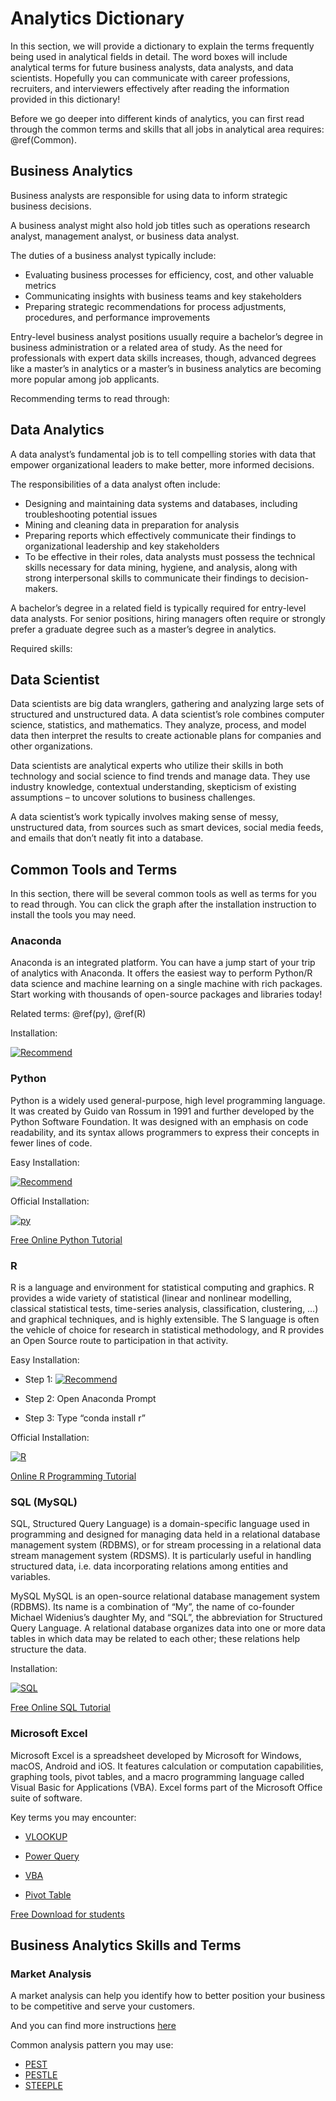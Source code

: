 # Analytics Dictionary

In this section, we will provide a dictionary to explain the terms frequently being used in analytical fields in detail. The word boxes will include analytical terms for future business analysts, data analysts, and data scientists. Hopefully you can communicate with career professions, recruiters, and interviewers effectively after reading the information provided in this dictionary!

Before we go deeper into different kinds of analytics, you can first read through the common terms and skills that all jobs in analytical area requires: \@ref(Common).

## Business Analytics
Business analysts are responsible for using data to inform strategic business decisions.

A business analyst might also hold job titles such as operations research analyst, management analyst, or business data analyst.

The duties of a business analyst typically include:

  + Evaluating business processes for efficiency, cost, and other valuable metrics 
  + Communicating insights with business teams and key stakeholders 
  + Preparing strategic recommendations for process adjustments, procedures, and performance improvements

Entry-level business analyst positions usually require a bachelor’s degree in business administration or a related area of study. As the need for professionals with expert data skills increases, though, advanced degrees like a master’s in analytics or a master’s in business analytics are becoming more popular among job applicants. 

Recommending terms to read through: 

## Data Analytics

A data analyst’s fundamental job is to tell compelling stories with data that empower organizational leaders to make better, more informed decisions.

The responsibilities of a data analyst often include: 

  + Designing and maintaining data systems and databases, including troubleshooting potential issues 
  + Mining and cleaning data in preparation for analysis 
  + Preparing reports which effectively communicate their findings to organizational leadership and key stakeholders 
  + To be effective in their roles, data analysts must possess the technical skills necessary for data mining, hygiene, and analysis, along with strong interpersonal skills to communicate their findings to decision-makers. 

A bachelor’s degree in a related field is typically required for entry-level data analysts. For senior positions, hiring managers often require or strongly prefer a graduate degree such as a master’s degree in analytics. 

Required skills: 

## Data Scientist

Data scientists are big data wranglers, gathering and analyzing large sets of structured and unstructured data. A data scientist’s role combines computer science, statistics, and mathematics. They analyze, process, and model data then interpret the results to create actionable plans for companies and other organizations.

Data scientists are analytical experts who utilize their skills in both technology and social science to find trends and manage data. They use industry knowledge, contextual understanding, skepticism of existing assumptions – to uncover solutions to business challenges.

A data scientist’s work typically involves making sense of messy, unstructured data, from sources such as smart devices, social media feeds, and emails that don’t neatly fit into a database.

## Common Tools and Terms {#Common}

In this section, there will be several common tools as well as terms for you to read through. You can click the graph after the installation instruction to install the tools you may need.

### Anaconda {#Anaconda}

Anaconda is an integrated platform. You can have a jump start of your trip of analytics with Anaconda. It offers the easiest way to perform Python/R data science and machine learning on a single machine with rich packages. Start working with thousands of open-source packages and libraries today!

Related terms: \@ref(py), \@ref(R)

Installation:

[![Recommend](Anaconda.jpg)](https://www.anaconda.com/)

### Python{#py}

Python is a widely used general-purpose, high level programming language. It was created by Guido van Rossum in 1991 and further developed by the Python Software Foundation. It was designed with an emphasis on code readability, and its syntax allows programmers to express their concepts in fewer lines of code.

Easy Installation:

[![Recommend](Anaconda.jpg)](https://www.anaconda.com/)

Official Installation:

[![py](Python.jpg)](https://www.python.org/downloads/)

[Free Online Python Tutorial](https://www.udacity.com/course/introduction-to-python--ud1110)

### R {#R}

R is a language and environment for statistical computing and graphics. R provides a wide variety of statistical (linear and nonlinear modelling, classical statistical tests, time-series analysis, classification, clustering, …) and graphical techniques, and is highly extensible. The S language is often the vehicle of choice for research in statistical methodology, and R provides an Open Source route to participation in that activity.

Easy Installation:

  + Step 1:  [![Recommend](Anaconda.jpg)](https://www.anaconda.com/)

  + Step 2: Open Anaconda Prompt
  
  + Step 3: Type "conda install r"

Official Installation:

[![R](R.jpg)](https://www.python.org/downloads/)

[Online R Programming Tutorial](https://www.coursera.org/learn/data-analysis-r)

### SQL (MySQL) {#SQL}

SQL, Structured Query Language) is a domain-specific language used in programming and designed for managing data held in a relational database management system (RDBMS), or for stream processing in a relational data stream management system (RDSMS). It is particularly useful in handling structured data, i.e. data incorporating relations among entities and variables.

MySQL
MySQL is an open-source relational database management system (RDBMS). Its name is a combination of "My", the name of co-founder Michael Widenius's daughter My, and "SQL", the abbreviation for Structured Query Language. A relational database organizes data into one or more data tables in which data may be related to each other; these relations help structure the data.

Installation:

[![SQL](SQL.jpg)](https://www.mysql.com/)

[Free Online SQL Tutorial](https://www.udacity.com/course/sql-for-data-analysis--ud198)

### Microsoft Excel
Microsoft Excel is a spreadsheet developed by Microsoft for Windows, macOS, Android and iOS. It features calculation or computation capabilities, graphing tools, pivot tables, and a macro programming language called Visual Basic for Applications (VBA). Excel forms part of the Microsoft Office suite of software.

Key terms you may encounter: 

  + [VLOOKUP](https://support.microsoft.com/en-us/office/vlookup-function-0bbc8083-26fe-4963-8ab8-93a18ad188a1)
  
  + [Power Query](https://docs.microsoft.com/en-us/power-query/power-query-what-is-power-query)
  
  + [VBA](https://docs.microsoft.com/en-us/office/vba/library-reference/concepts/getting-started-with-vba-in-office)
  
  + [Pivot Table](https://support.microsoft.com/en-us/office/create-a-pivottable-to-analyze-worksheet-data-a9a84538-bfe9-40a9-a8e9-f99134456576)

[Free Download for students](https://www.microsoft.com/en-us/education/products/microsoft-365)

## Business Analytics Skills and Terms

### Market Analysis

A market analysis can help you identify how to better position your business to be competitive and serve your customers.

And you can find more instructions [here](https://www.coursera.org/articles/market-analysis)

Common analysis pattern you may use:

  + [PEST](https://www.coursera.org/articles/market-analysis)
  + [PESTLE](https://pestleanalysis.com/what-is-pestle-analysis/)
  + [STEEPLE](https://planningtank.com/market-research/steeple-analysis#:~:text=STEEPLE%20is%20an%20advanced%20analysis,%2C%20Political%2C%20Legal%20and%20Ethical.)








